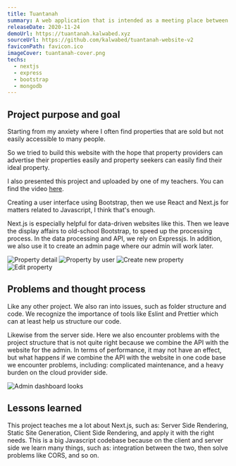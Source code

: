 ```yaml
---
title: Tuantanah
summary: A web application that is intended as a meeting place between land sellers and potential buyers.
releaseDate: 2020-11-24
demoUrl: https://tuantanah.kalwabed.xyz
sourceUrl: https://github.com/kalwabed/tuantanah-website-v2
faviconPath: favicon.ico
imageCover: tuantanah-cover.png
techs:
  - nextjs
  - express
  - bootstrap
  - mongodb
---
```


## Project purpose and goal

Starting from my anxiety where I often find properties that are sold but not easily accessible to many people.

So we tried to build this website with the hope that property providers can advertise their properties easily and property seekers can easily find their ideal property.

I also presented this project and uploaded by one of my teachers. You can find the video [here](https://www.instagram.com/tv/CLdc_ICB7k6/?utm_source=ig_web_copy_link).

Creating a user interface using Bootstrap, then we use React and Next.js for matters related to Javascript, I think that's enough.

Next.js is especially helpful for data-driven websites like this. Then we leave the display affairs to old-school Bootstrap, to speed up the processing process. In the data processing and API, we rely on Expressjs. In addition, we also use it to create an admin page where our admin will work later.

![Property detail](/static/projects/tuantanah/prop-detail.png)
![Property by user](/static/projects/tuantanah/prop-by-user.png)
![Create new property](/static/projects/tuantanah/prop-add.png)
![Edit property](/static/projects/tuantanah/prop-edit.png)

## Problems and thought process

Like any other project. We also ran into issues, such as folder structure and code. We recognize the importance of tools like Eslint and Prettier which can at least help us structure our code.

Likewise from the server side. Here we also encounter problems with the project structure that is not quite right because we combine the API with the website for the admin. In terms of performance, it may not have an effect, but what happens if we combine the API with the website in one code base we encounter problems, including: complicated maintenance, and a heavy burden on the cloud provider side.

![Admin dashboard looks](/static/projects/tuantanah/dashboard.png)

## Lessons learned

This project teaches me a lot about Next.js, such as: Server Side Rendering, Static Site Generation, Client Side Rendering, and apply it with the right needs. This is a big Javascript codebase because on the client and server side we learn many things, such as: integration between the two, then solve problems like CORS, and so on.

